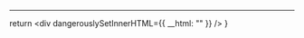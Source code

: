 --- 


































































  return <div dangerouslySetInnerHTML={{ __html: "" }} />
}

